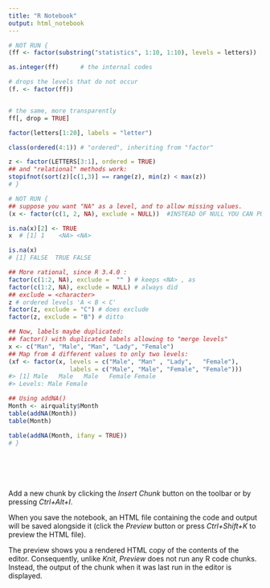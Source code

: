 ---
title: "R Notebook"
output: html_notebook
---
```{r}
# NOT RUN {
(ff <- factor(substring("statistics", 1:10, 1:10), levels = letters))
```


```{r}
as.integer(ff)      # the internal codes
```


```{r}
# drops the levels that do not occur
(f. <- factor(ff))


# the same, more transparently
ff[, drop = TRUE]  
```
```{r}
factor(letters[1:20], labels = "letter")
```


```{r}
class(ordered(4:1)) # "ordered", inheriting from "factor"
```


```{r}
z <- factor(LETTERS[3:1], ordered = TRUE)
## and "relational" methods work:
stopifnot(sort(z)[c(1,3)] == range(z), min(z) < max(z))
# }
```


```{r}
# NOT RUN {
## suppose you want "NA" as a level, and to allow missing values.
(x <- factor(c(1, 2, NA), exclude = NULL))  #INSTEAD OF NULL YOU CAN PUT NA
```


```{r}
is.na(x)[2] <- TRUE
x  # [1] 1    <NA> <NA>
```


```{r}
is.na(x)
# [1] FALSE  TRUE FALSE
```


```{r}
## More rational, since R 3.4.0 :
factor(c(1:2, NA), exclude =  "" ) # keeps <NA> , as
factor(c(1:2, NA), exclude = NULL) # always did
## exclude = <character>
z # ordered levels 'A < B < C'
factor(z, exclude = "C") # does exclude
factor(z, exclude = "B") # ditto
```


```{r}
## Now, labels maybe duplicated:
## factor() with duplicated labels allowing to "merge levels"
x <- c("Man", "Male", "Man", "Lady", "Female")
## Map from 4 different values to only two levels:
(xf <- factor(x, levels = c("Male", "Man" , "Lady",   "Female"),
                 labels = c("Male", "Male", "Female", "Female")))
#> [1] Male   Male   Male   Female Female
#> Levels: Male Female
```


```{r}
## Using addNA()
Month <- airquality$Month
table(addNA(Month))
table(Month)
```


```{r}
table(addNA(Month, ifany = TRUE))
# }






```


```{r}





```

Add a new chunk by clicking the *Insert Chunk* button on the toolbar or by pressing *Ctrl+Alt+I*.

When you save the notebook, an HTML file containing the code and output will be saved alongside it (click the *Preview* button or press *Ctrl+Shift+K* to preview the HTML file).

The preview shows you a rendered HTML copy of the contents of the editor. Consequently, unlike *Knit*, *Preview* does not run any R code chunks. Instead, the output of the chunk when it was last run in the editor is displayed.
